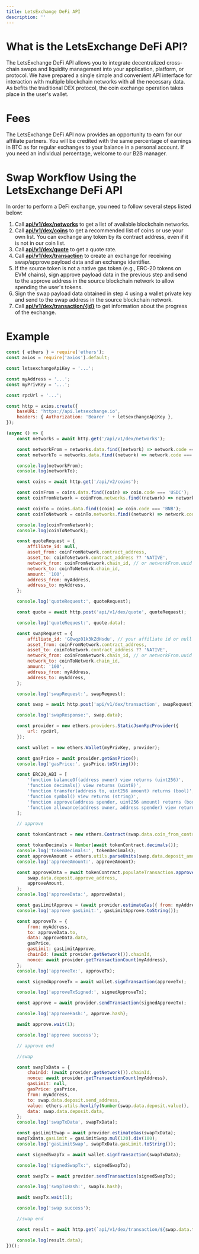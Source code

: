 ```yaml
---
title: LetsExchange DeFi API
description: ''
---
```


# What is the LetsExchange DeFi API?
The LetsExchange DeFi API allows you to integrate decentralized cross-chain swaps and liquidity management into your application, platform, or protocol. We have prepared a single simple and convenient API interface for interaction with multiple blockchain networks with all the necessary data. As befits the traditional DEX protocol, the coin exchange operation takes place in the user's wallet.

# Fees
The LetsExchange DeFi API now provides an opportunity to earn for our affiliate partners. You will be credited with the same percentage of earnings in BTC as for regular exchanges to your balance in a personal account. If you need an individual percentage, welcome to our B2B manager.

# Swap Workflow Using the LetsExchange DeFi API
In order to perform a DeFi exchange, you need to follow several steps listed below:

1. Call **[api/v1/dex/networks](/api-reference/endpoint/v1/transaction/dex/networks)**  to get a list of available blockchain networks.
2. Call **[api/v1/dex/coins](/api-reference/endpoint/v1/transaction/dex/coins)** to get a recommended list of coins or use your own list. You can exchange any token by its contract address, even if it is not in our coin list.
3. Call **[api/v1/dex/quote](/api-reference/endpoint/v1/transaction/dex/quote)** to get a quote rate.
4. Call **[api/v1/dex/transaction](/api-reference/endpoint/v1/transaction/dex/swap)** to create an exchange for receiving swap/approve payload data and an exchange identifier.
5. If the source token is not a native gas token (e.g., ERC-20 tokens on EVM chains), sign approve payload data in the previous step and send to the approve address in the source blockchain network to allow spending the user's tokens.
6. Sign the swap payload data obtained in step 4 using a wallet private key and send to the swap address in the source blockchain network.
7. Call **[api/v1/dex/transaction/{id}](/api-reference/endpoint/v1/transaction/dex/get-swap-info)** to get information about the progress of the exchange.

# Example

```js
const { ethers } = require('ethers');
const axios = require('axios').default;

const letsexchangeApiKey = '...';

const myAddress = '...';
const myPrivKey = '...';

const rpcUrl = '...';

const http = axios.create({
    baseURL: 'https://api.letsexchange.io',
    headers: { Authorization: 'Bearer ' + letsexchangeApiKey },
});

(async () => {
    const networks = await http.get('/api/v1/dex/networks');

    const networkFrom = networks.data.find((network) => network.code === 'BASE');
    const networkTo = networks.data.find((network) => network.code === 'BEP20');

    console.log(networkFrom);
    console.log(networkTo);

    const coins = await http.get('/api/v2/coins');

    const coinFrom = coins.data.find((coin) => coin.code === 'USDC');
    const coinFromNetwork = coinFrom.networks.find((network) => network.code === networkFrom.code);

    const coinTo = coins.data.find((coin) => coin.code === 'BNB');
    const coinToNetwork = coinTo.networks.find((network) => network.code === 'BNB');

    console.log(coinFromNetwork);
    console.log(coinToNetwork);

    const quoteRequest = {
        affiliate_id: null,
        asset_from: coinFromNetwork.contract_address,
        asset_to: coinToNetwork.contract_address ?? 'NATIVE',
        network_from: coinFromNetwork.chain_id, // or networkFrom.uuid
        network_to: coinToNetwork.chain_id,
        amount: '100',
        address_from: myAddress,
        address_to: myAddress,
    };

    console.log('quoteRequest:', quoteRequest);

    const quote = await http.post('api/v1/dex/quote', quoteRequest);

    console.log('quoteRequest:', quote.data);

    const swapRequest = {
        affiliate_id: 'G0wqz01k3kZdHsdu', // your affiliate id or null
        asset_from: coinFromNetwork.contract_address,
        asset_to: coinToNetwork.contract_address ?? 'NATIVE',
        network_from: coinFromNetwork.chain_id, // or networkFrom.uuid
        network_to: coinToNetwork.chain_id,
        amount: '100',
        address_from: myAddress,
        address_to: myAddress,
    };

    console.log('swapRequest:', swapRequest);

    const swap = await http.post('api/v1/dex/transaction', swapRequest);

    console.log('swapResponse:', swap.data);

    const provider = new ethers.providers.StaticJsonRpcProvider({
        url: rpcUrl,
    });

    const wallet = new ethers.Wallet(myPrivKey, provider);

    const gasPrice = await provider.getGasPrice();
    console.log('gasPrice:', gasPrice.toString());

    const ERC20_ABI = [
        'function balanceOf(address owner) view returns (uint256)',
        'function decimals() view returns (uint8)',
        'function transfer(address to, uint256 amount) returns (bool)',
        'function symbol() view returns (string)',
        'function approve(address spender, uint256 amount) returns (bool)',
        'function allowance(address owner, address spender) view returns (uint256)',
    ];

    // approve

    const tokenContract = new ethers.Contract(swap.data.coin_from_contract_address, ERC20_ABI, provider);

    const tokenDecimals = Number(await tokenContract.decimals());
    console.log('tokenDecimals:', tokenDecimals);
    const approveAmount = ethers.utils.parseUnits(swap.data.deposit_amount, tokenDecimals);
    console.log('approveAmount:', approveAmount);

    const approveData = await tokenContract.populateTransaction.approve(
        swap.data.deposit.approve_address,
        approveAmount,
    );
    console.log('approveData:', approveData);

    const gasLimitApprove = (await provider.estimateGas({ from: myAddress, ...approveData })).mul('120').div('100'); //add 20% to gasLimit for guaranteed execution
    console.log('approve gasLimit:', gasLimitApprove.toString());

    const approveTx = {
        from: myAddress,
        to: approveData.to,
        data: approveData.data,
        gasPrice,
        gasLimit: gasLimitApprove,
        chainId: (await provider.getNetwork()).chainId,
        nonce: await provider.getTransactionCount(myAddress),
    };
    console.log('approveTx:', approveTx);

    const signedApproveTx = await wallet.signTransaction(approveTx);

    console.log('approveTxSigned:', signedApproveTx);

    const approve = await provider.sendTransaction(signedApproveTx);

    console.log('approveHash:', approve.hash);

    await approve.wait(1);

    console.log('approve success');

    // approve end

    //swap

    const swapTxData = {
        chainId: (await provider.getNetwork()).chainId,
        nonce: await provider.getTransactionCount(myAddress),
        gasLimit: null,
        gasPrice: gasPrice,
        from: myAddress,
        to: swap.data.deposit.send_address,
        value: ethers.utils.hexlify(Number(swap.data.deposit.value)),
        data: swap.data.deposit.data,
    };
    console.log('swapTxData', swapTxData);

    const gasLimitSwap = await provider.estimateGas(swapTxData);
    swapTxData.gasLimit = gasLimitSwap.mul(120).div(100);
    console.log('gasLimitSwap', swapTxData.gasLimit.toString());

    const signedSwapTx = await wallet.signTransaction(swapTxData);

    console.log('signedSwapTx:', signedSwapTx);

    const swapTx = await provider.sendTransaction(signedSwapTx);

    console.log('swapTxHash:', swapTx.hash);

    await swapTx.wait(1);

    console.log('swap success');

    //swap end

    const result = await http.get(`api/v1/dex/transaction/${swap.data.transaction_id}`);

    console.log(result.data);
})();

```
